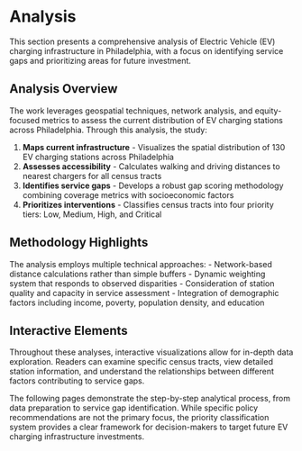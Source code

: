 # Analysis

This section presents a comprehensive analysis of Electric Vehicle (EV) charging infrastructure in Philadelphia, with a focus on identifying service gaps and prioritizing areas for future investment.

## Analysis Overview

The work leverages geospatial techniques, network analysis, and equity-focused metrics to assess the current distribution of EV charging stations across Philadelphia. Through this analysis, the study:

1. **Maps current infrastructure** - Visualizes the spatial distribution of 130 EV charging stations across Philadelphia
2. **Assesses accessibility** - Calculates walking and driving distances to nearest chargers for all census tracts
3. **Identifies service gaps** - Develops a robust gap scoring methodology combining coverage metrics with socioeconomic factors
4. **Prioritizes interventions** - Classifies census tracts into four priority tiers: Low, Medium, High, and Critical

## Methodology Highlights

The analysis employs multiple technical approaches:
- Network-based distance calculations rather than simple buffers
- Dynamic weighting system that responds to observed disparities
- Consideration of station quality and capacity in service assessment
- Integration of demographic factors including income, poverty, population density, and education

## Interactive Elements

Throughout these analyses, interactive visualizations allow for in-depth data exploration. Readers can examine specific census tracts, view detailed station information, and understand the relationships between different factors contributing to service gaps.

The following pages demonstrate the step-by-step analytical process, from data preparation to service gap identification. While specific policy recommendations are not the primary focus, the priority classification system provides a clear framework for decision-makers to target future EV charging infrastructure investments.



